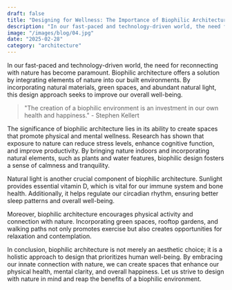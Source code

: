 ```yaml
---
draft: false
title: "Designing for Wellness: The Importance of Biophilic Architecture"
description: "In our fast-paced and technology-driven world, the need for reconnecting with nature has become paramount"
image: "/images/blog/04.jpg"
date: "2025-02-28"
category: "architecture"
---
```


In our fast-paced and technology-driven world, the need for reconnecting with nature has become paramount. Biophilic architecture offers a solution by integrating elements of nature into our built environments. By incorporating natural materials, green spaces, and abundant natural light, this design approach seeks to improve our overall well-being.

> "The creation of a biophilic environment is an investment in our own health and happiness." - Stephen Kellert

The significance of biophilic architecture lies in its ability to create spaces that promote physical and mental wellness. Research has shown that exposure to nature can reduce stress levels, enhance cognitive function, and improve productivity. By bringing nature indoors and incorporating natural elements, such as plants and water features, biophilic design fosters a sense of calmness and tranquility.

Natural light is another crucial component of biophilic architecture. Sunlight provides essential vitamin D, which is vital for our immune system and bone health. Additionally, it helps regulate our circadian rhythm, ensuring better sleep patterns and overall well-being.

Moreover, biophilic architecture encourages physical activity and connection with nature. Incorporating green spaces, rooftop gardens, and walking paths not only promotes exercise but also creates opportunities for relaxation and contemplation.

In conclusion, biophilic architecture is not merely an aesthetic choice; it is a holistic approach to design that prioritizes human well-being. By embracing our innate connection with nature, we can create spaces that enhance our physical health, mental clarity, and overall happiness. Let us strive to design with nature in mind and reap the benefits of a biophilic environment.